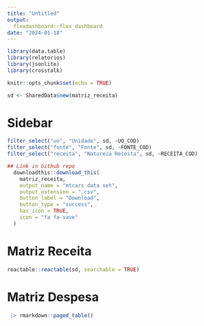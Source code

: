```yaml
---
title: "Untitled"
output: 
  flexdashboard::flex_dashboard
date: "2024-01-18"
---
```


```r
library(data.table)
library(relatorios)
library(jsonlite)
library(crosstalk)

knitr::opts_chunk$set(echo = TRUE)

sd <- SharedData$new(matriz_receita)
```

# Sidebar {.sidebar}

```r
filter_select("uo", "Unidade", sd, ~UO_COD)
filter_select("fonte", "Fonte", sd, ~FONTE_COD)
filter_select("receita", "Natureza Receita", sd, ~RECEITA_COD)
```

```r
## Link in Github repo
  downloadthis::download_this(
    matriz_receita,
    output_name = "mtcars data set",
    output_extension = ".csv",
    button_label = "Download",
    button_type = "success",
    has_icon = TRUE,
    icon = "fa fa-save"
  )
```


# Matriz Receita

```r
reactable::reactable(sd, searchable = TRUE)
```

# Matriz Despesa

```r
 |> rmarkdown::paged_table()
```

